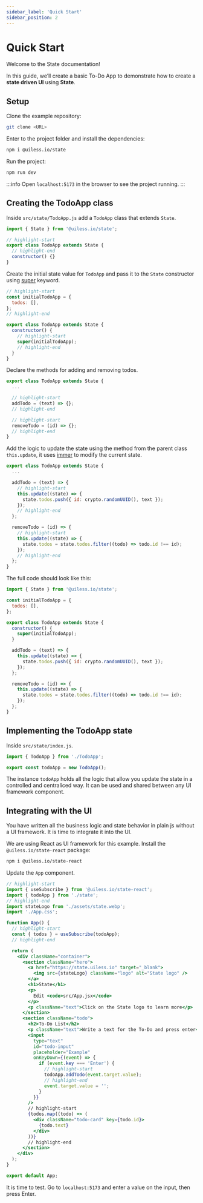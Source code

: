 ```yaml
---
sidebar_label: 'Quick Start'
sidebar_position: 2
---
```


# Quick Start

Welcome to the State documentation!

In this guide, we’ll create a basic To-Do App to demonstrate how to create a **state driven UI** using **State**.

## Setup

Clone the example repository:

```bash
git clone <URL>
```

Enter to the project folder and install the dependencies:

```bash
npm i @uiless.io/state
```

Run the project:

```bash
npm run dev
```

:::info
Open `localhost:5173` in the browser to see the project running.
:::

## Creating the TodoApp class

Inside `src/state/TodoApp.js` add a `TodoApp` class that extends `State`.

```jsx title='src/state/TodoApp.js'
import { State } from '@uiless.io/state';

// highlight-start
export class TodoApp extends State {
  // highlight-end
  constructor() {}
}
```

Create the initial state value for `TodoApp` and pass it to the `State` constructor using
[super](https://developer.mozilla.org/en-US/docs/Web/JavaScript/Reference/Operators/super) keyword.

```jsx
// highlight-start
const initialTodoApp = {
  todos: [],
};
// highlight-end

export class TodoApp extends State {
  constructor() {
    // highlight-start
    super(initialTodoApp);
    // highlight-end
  }
}
```

Declare the methods for adding and removing todos.

```jsx
export class TodoApp extends State {
  ...

  // highlight-start
  addTodo = (text) => {};
  // highlight-end

  // highlight-start
  removeTodo = (id) => {};
  // highlight-end
}
```

Add the logic to update the state using the method from the parent class `this.update`, it uses [immer](https://immerjs.github.io/immer/) to modify the current state.

```jsx
export class TodoApp extends State {
  ...

  addTodo = (text) => {
    // highlight-start
    this.update((state) => {
      state.todos.push({ id: crypto.randomUUID(), text });
    });
    // highlight-end
  };

  removeTodo = (id) => {
    // highlight-start
    this.update((state) => {
      state.todos = state.todos.filter((todo) => todo.id !== id);
    });
    // highlight-end
  };
}
```

The full code should look like this:

```jsx title="src/state/TodoApp.js"
import { State } from '@uiless.io/state';

const initialTodoApp = {
  todos: [],
};

export class TodoApp extends State {
  constructor() {
    super(initialTodoApp);
  }

  addTodo = (text) => {
    this.update((state) => {
      state.todos.push({ id: crypto.randomUUID(), text });
    });
  };

  removeTodo = (id) => {
    this.update((state) => {
      state.todos = state.todos.filter((todo) => todo.id !== id);
    });
  };
}
```

## Implementing the TodoApp state

Inside `src/state/index.js`.

```jsx title="src/state/index.js"
import { TodoApp } from './TodoApp';

export const todoApp = new TodoApp();
```

The instance `todoApp` holds all the logic that allow you update the state in a controlled and centraliced way.
It can be used and shared between any UI framework component.

## Integrating with the UI

You have written all the business logic and state behavior in plain js without a UI framework.
It is time to integrate it into the UI.

We are using React as UI framework for this example. Install the `@uiless.io/state-react` package:

```bash
npm i @uiless.io/state-react
```

Update the `App` component.

```jsx title="src/app.js"
// highlight-start
import { useSubscribe } from '@uiless.io/state-react';
import { todoApp } from './state';
// highlight-end
import stateLogo from './assets/state.webp';
import './App.css';

function App() {
  // highlight-start
  const { todos } = useSubscribe(todoApp);
  // highlight-end

  return (
    <div className="container">
      <section className="hero">
        <a href="https://state.uiless.io" target="_blank">
          <img src={stateLogo} className="logo" alt="State logo" />
        </a>
        <h1>State</h1>
        <p>
          Edit <code>src/App.jsx</code>
        </p>
        <p className="text">Click on the State logo to learn more</p>
      </section>
      <section className="todo">
        <h2>To-Do List</h2>
        <p className="text">Write a text for the To-Do and press enter</p>
        <input
          type="text"
          id="todo-input"
          placeholder="Example"
          onKeyDown={(event) => {
            if (event.key === 'Enter') {
              // highlight-start
              todoApp.addTodo(event.target.value);
              // highlight-end
              event.target.value = '';
            }
          }}
        />
        // highlight-start
        {todos.map((todo) => (
          <div className="todo-card" key={todo.id}>
            {todo.text}
          </div>
        ))}
        // highlight-end
      </section>
    </div>
  );
}

export default App;
```

It is time to test. Go to `localhost:5173` and enter a value on the input, then press Enter.
